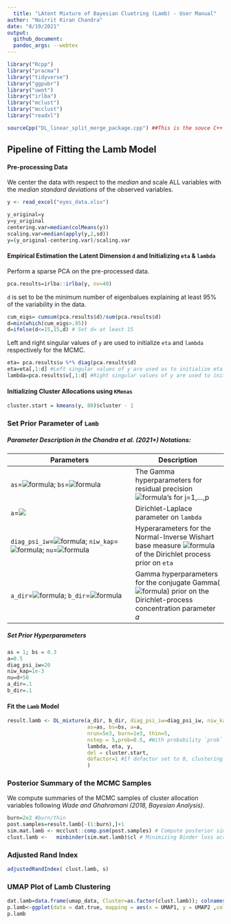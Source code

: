 ```yaml
---
  title: "LAtent Mixture of Bayesian Cluetring (Lamb) - User Manual"
author: "Noirrit Kiran Chandra"
date: "8/19/2021"
output:
  github_document:
  pandoc_args: --webtex
---
```


```r
library("Rcpp")
library("pracma")
library("tidyverse")
library("ggpubr")
library("uwot")
library("irlba")
library("mclust")
library("mcclust")
library("readxl")

sourceCpp("DL_linear_split_merge_package.cpp") ##This is the souce C++ file
```

## Pipeline of Fitting the Lamb Model

#### Pre-processing Data

We center the data with respect to the *median* and scale ALL variables with the *median standard deviations* of the observed variables.

```r
y <- read_excel("eyes_data.xlsx")

y_original=y
y=y_original
centering.var=median(colMeans(y))
scaling.var=median(apply(y,2,sd))
y=(y_original-centering.var)/scaling.var
```

#### Empirical Estimation the Latent Dimension `d` and Initializing `eta` & `lambda`

Perform a sparse PCA on the pre-processed data.

```r
pca.results=irlba::irlba(y, nv=40)
```

`d` is set to be the minimum number of eigenbalues explaining at least 95% of the variability in the data.

```r
cum_eigs= cumsum(pca.results$d)/sum(pca.results$d)
d=min(which(cum_eigs>.95)) 
d=ifelse(d<=15,15,d) # Set d= at least 15
```

Left and right singular values of `y` are used to initialize `eta` and `lambda` respectively for the MCMC.

```r
eta= pca.results$u %*% diag(pca.results$d)
eta=eta[,1:d] #Left singular values of y are used as to initialize eta
lambda=pca.results$v[,1:d] #Right singular values of y are used to initialize lambda
```

#### Initializing Cluster Allocations using `KMenas`

```r
cluster.start = kmeans(y, 80)$cluster - 1
```

### Set Prior Parameter of `Lamb`

##### Parameter Description in the Chandra et al. (2021+) Notations:

| Parameters                                                                                                                                                                                                                                                        | Description                                                                                                                                                                                     |
  |-------------------------------------------------------------------------------------------------------------------------------------------------------------------------------------------------------------------------------------------------------------------|-------------------------------------------------------------------------------------------------------------------------------------------------------------------------------------------------|
  | `as`=![formula](https://render.githubusercontent.com/render/math?math=a_%5Csigma); `bs`=![formula](https://render.githubusercontent.com/render/math?math=b_%5Csigma)                                                                                              | The Gamma hyperparameters for residual precision ![formula](https://render.githubusercontent.com/render/math?math=%5Csigma_j%5E%7B-2%7D)'s for j=1,...,p                                        |
| `a`=<img src="https://render.githubusercontent.com/render/math?math=a "/>                                                                                                                                                                                         | Dirichlet-Laplace parameter on `lambda`                                                                                                                                                         |
| `diag_psi_iw`=![formula](https://render.githubusercontent.com/render/math?math=%5Cxi%5E2); `niw_kap`=![formula](https://render.githubusercontent.com/render/math?math=%5Ckappa_0); `nu`=![formula](https://render.githubusercontent.com/render/math?math=%5Cnu_0) | Hyperarameters for the Normal-Inverse Wishart base measure ![formula](https://render.githubusercontent.com/render/math?math=G_0) of the Dirichlet process prior on `eta`                        |
| `a_dir`=![formula](https://render.githubusercontent.com/render/math?math=a_%5Calpha); `b_dir`=![formula](https://render.githubusercontent.com/render/math?math=b_%5Calpha)                                                                                        | Gamma hyperparameters for the conjugate Gamma(![formula](https://render.githubusercontent.com/render/math?math=a_%5Calpha,b_%5Calpha)) prior on the Dirichlet-process concentration parameter 𝛼 |

##### Set Prior Hyperparameters

```r
as = 1; bs = 0.3 
a=0.5
diag_psi_iw=20
niw_kap=1e-3
nu=d+50
a_dir=.1
b_dir=.1
```

#### Fit the `Lamb` Model

```r
result.lamb <- DL_mixture(a_dir, b_dir, diag_psi_iw=diag_psi_iw, niw_kap=niw_kap, niw_nu=nu, 
                          as=as, bs=bs, a=a,
                          nrun=5e3, burn=1e3, thin=5, 
                          nstep = 5,prob=0.5, #With probability `prob` either the Split-Merge sampler with `nstep` Gibbs scans or Gibbs sampler in performed 
                          lambda, eta, y,
                          del = cluster.start, 
                          dofactor=1 #If dofactor set to 0, clustering will be done on the initial input eta values only; eta will not be updated in MCMC
                          )
```

### Posterior Summary of the MCMC Samples

We compute summaries of the MCMC samples of cluster allocation variables following *Wade and Ghahramani (2018, Bayesian Analysis)*.

```r
burn=2e2 #burn/thin
post.samples=result.lamb[-(1:burn),]+1
sim.mat.lamb <- mcclust::comp.psm(post.samples) # Compute posterior similarity matrix
clust.lamb <-   minbinder(sim.mat.lamb)$cl # Minimizing Binder loss across MCMC estimates
```

### Adjusted Rand Index

```r
adjustedRandIndex( clust.lamb, s)
```

### UMAP Plot of Lamb Clustering

```r
dat.lamb=data.frame(umap_data, Cluster=as.factor(clust.lamb)); colnames(dat.true)= c("UMAP1","UMAP2", "Cluster")
p.lamb<-ggplot(data = dat.true, mapping = aes(x = UMAP1, y = UMAP2 ,colour=Cluster)) + geom_point()
p.lamb
```
